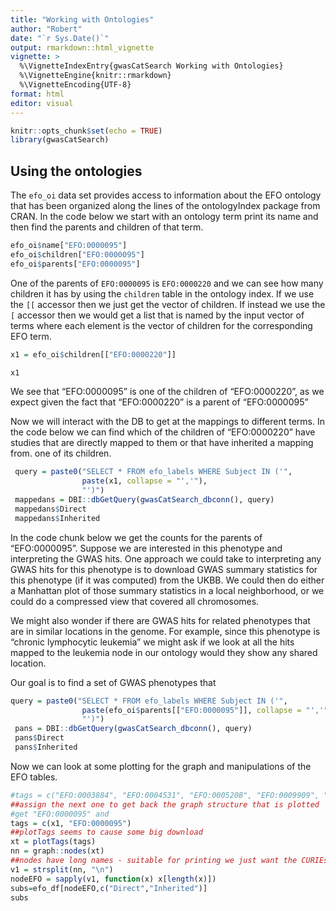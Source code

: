 ```yaml
---
title: "Working with Ontologies"
author: "Robert"
date: "`r Sys.Date()`"
output: rmarkdown::html_vignette
vignette: >
  %\VignetteIndexEntry{gwasCatSearch Working with Ontologies}
  %\VignetteEngine{knitr::rmarkdown}
  %\VignetteEncoding{UTF-8}
format: html
editor: visual
---
```


```r
knitr::opts_chunk$set(echo = TRUE)
library(gwasCatSearch)
```

## Using the ontologies
The `efo_oi` data set provides access to information about the EFO ontology that has been organized along the lines of the ontologyIndex package from CRAN. In the code below we start with an ontology term print its name and then find the parents and children of that term.

```r
efo_oi$name["EFO:0000095"]
efo_oi$children["EFO:0000095"]
efo_oi$parents["EFO:0000095"]
```
One of the parents of `EFO:0000095` is `EFO:0000220` and we can see how many children it has
by using the `children` table in the ontology index.
If we use the `[[` accessor then we just get the vector of children. If instead we use the `[` accessor then we would get a list that is named by the input vector of terms where each element is the vector of children for the corresponding EFO term.
```r
x1 = efo_oi$children[["EFO:0000220"]]

x1
```
We see that "EFO:0000095" is one of the children of "EFO:0000220", as we expect given the fact that "EFO:0000220" is a parent of "EFO:0000095"

Now we will interact with the DB to get at the mappings to different terms.
In the code below we can find which of the children of "EFO:0000220" have studies that are directly mapped to them or that have inherited a mapping from. one of its children.

```r

 query = paste0("SELECT * FROM efo_labels WHERE Subject IN ('",
                paste(x1, collapse = "','"),
                "')")
 mappedans = DBI::dbGetQuery(gwasCatSearch_dbconn(), query)
 mappedans$Direct
 mappedans$Inherited

```

In the code chunk below we get the counts for the parents of "EFO:0000095".
Suppose we are interested in this phenotype and interpreting the GWAS hits.
One approach we could take to interpreting any GWAS hits for this phenotype is to download GWAS summary statistics for this phenotype (if it was computed) from the UKBB.
We could then do either a Manhattan plot of those summary statistics in a local neighborhood, or we could do a compressed view that covered all chromosomes.

We might also wonder if there are GWAS hits for related phenotypes that are in similar locations in the genome.  For example, since this phenotype is "chronic lymphocytic leukemia" we might ask if we look at all the hits mapped to the leukemia node in our ontology would they show any shared location.


Our goal is to find a set of GWAS phenotypes that

```r
query = paste0("SELECT * FROM efo_labels WHERE Subject IN ('",
                paste(efo_oi$parents[["EFO:0000095"]], collapse = "','"),
                "')")
 pans = DBI::dbGetQuery(gwasCatSearch_dbconn(), query)
 pans$Direct
 pans$Inherited
```

Now we can look at some plotting for the graph and manipulations of the EFO tables.

```r
#tags = c("EFO:0003884", "EFO:0004531", "EFO:0005208", "EFO:0009909", "EFO:0021409", #"EFO:0021433")
##assign the next one to get back the graph structure that is plotted
#get "EFO:0000095" and
tags = c(x1, "EFO:0000095")
##plotTags seems to cause some big download
xt = plotTags(tags)
nn = graph::nodes(xt)
##nodes have long names - suitable for printing we just want the CURIEs
v1 = strsplit(nn, "\n")
nodeEFO = sapply(v1, function(x) x[length(x)])
subs=efo_df[nodeEFO,c("Direct","Inherited")]
subs
```